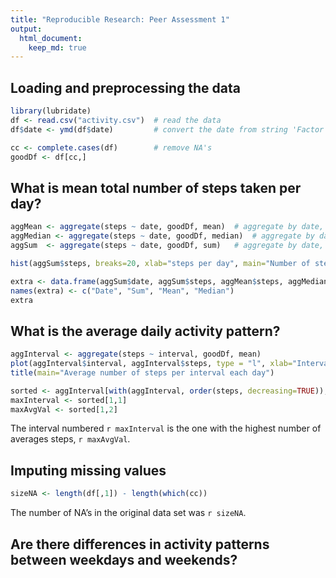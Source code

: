 ```yaml
---
title: "Reproducible Research: Peer Assessment 1"
output: 
  html_document:
    keep_md: true
---
```



## Loading and preprocessing the data

```r
library(lubridate)
df <- read.csv("activity.csv")  # read the data
df$date <- ymd(df$date)         # convert the date from string 'Factor' to date class

cc <- complete.cases(df)        # remove NA's
goodDf <- df[cc,]

```

## What is mean total number of steps taken per day?

```r
aggMean <- aggregate(steps ~ date, goodDf, mean)  # aggregate by date, take mean of number of steps
aggMedian <- aggregate(steps ~ date, goodDf, median)  # aggregate by date, take median of number of steps
aggSum  <- aggregate(steps ~ date, goodDf, sum)   # aggregate by date, take sum of number of steps

hist(aggSum$steps, breaks=20, xlab="steps per day", main="Number of steps per day")

extra <- data.frame(aggSum$date, aggSum$steps, aggMean$steps, aggMedian$steps)  # assemble new data frame to report mean, sum, median
names(extra) <- c("Date", "Sum", "Mean", "Median")
extra
```

## What is the average daily activity pattern?

```r
aggInterval <- aggregate(steps ~ interval, goodDf, mean)
plot(aggInterval$interval, aggInterval$steps, type = "l", xlab="Interval (each day)", ylab="Average number of steps")
title(main="Average number of steps per interval each day")

sorted <- aggInterval[with(aggInterval, order(steps, decreasing=TRUE)),]
maxInterval <- sorted[1,1]
maxAvgVal <- sorted[1,2]
```

The interval numbered `r maxInterval` is the one with the highest number of averages steps, `r maxAvgVal`.

## Imputing missing values

```r
sizeNA <- length(df[,1]) - length(which(cc))
```
The number of NA's in the original data set was `r sizeNA`.



## Are there differences in activity patterns between weekdays and weekends?
